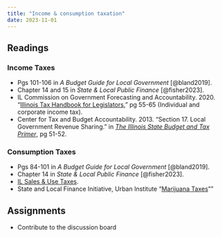 ```yaml
---
title: "Income & consumption taxation"
date: 2023-11-01
---
```


## Readings

### Income Taxes

-   Pgs 101-106 in *A Budget Guide for Local Government* [@bland2019].
-   Chapter 14 and 15 in *State & Local Public Finance* [@fisher2023].
-   IL Commission on Government Forecasting and Accountability. 2020. "[Illinois Tax Handbook for Legislators](https://www.ilga.gov/commission/lru/2020TaxHandbook.pdf)," pg 55-65 (Individual and corporate income tax).
-   Center for Tax and Budget Accountability. 2013. "Section 17. Local Government Revenue Sharing." in [*The Illinois State Budget and Tax Primer*](https://www.ctbaonline.org/reports/illinois-state-budget-and-tax-primer), pg 51-52.

### Consumption Taxes

-   Pgs 84-101 in *A Budget Guide for Local Government* [@bland2019].
-   Chapter 14 in *State & Local Public Finance* [@fisher2023].
-   [IL Sales & Use Taxes](https://www2.illinois.gov/rev/research/taxinformation/sales/Pages/rot.aspx).
-   State and Local Finance Initiative, Urban Institute "[Marijuana Taxes](https://www.urban.org/policy-centers/cross-center-initiatives/state-and-local-finance-initiative/state-and-local-backgrounders/marijuana-taxes)""

## Assignments

-   Contribute to the discussion board